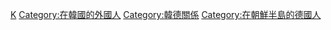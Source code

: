 [[Category:在外國的德國人|K]]
[[Category:在韓國的外國人|Category:在韓國的外國人]]
[[Category:韓德關係|Category:韓德關係]]
[[Category:在朝鮮半島的德國人|Category:在朝鮮半島的德國人]]